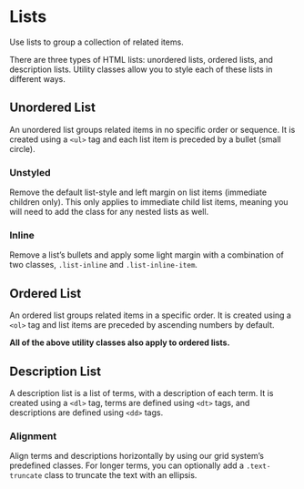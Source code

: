
<Meta of={ListStories} />

# Lists

<p className="lead">Use lists to group a collection  of related items.</p>

There are three types of HTML lists: unordered lists, ordered lists, and description lists.
Utility classes allow you to style each of these lists in different ways.

## Unordered List

An unordered list groups related items in no specific order or sequence.
It is created using a `<ul>` tag and each list item is preceded by a bullet (small circle).

<Canvas of={ListStories.UnorderedList} sourceState="shown" />

### Unstyled

Remove the default list-style and left margin on list items (immediate children only).
This only applies to immediate child list items, meaning you will need to add the class for any nested lists as well.

<Canvas of={ListStories.UnstyledList} sourceState="shown" />

### Inline

Remove a list’s bullets and apply some light margin with a combination of two classes,
`.list-inline` and `.list-inline-item`.

<Canvas of={ListStories.InlineList} sourceState="shown"/>

## Ordered List

An ordered list groups related items in a specific order.
It is created using a `<ol>` tag and list items are preceded by ascending numbers by default.

<strong>All of the above utility classes also apply to ordered lists.</strong>

<Canvas of={ListStories.OrderedList} sourceState="shown" />

## Description List

A description list is a list of terms, with a description of each term.
It is created using a `<dl>` tag, terms are defined using `<dt>` tags, and descriptions are defined using `<dd>` tags.

<Canvas of={ListStories.DescriptionList} sourceState="shown" />

### Alignment

Align terms and descriptions horizontally by using our grid system’s predefined classes.
For longer terms, you can optionally add a `.text-truncate` class to truncate the text with an ellipsis.

<Canvas of={ListStories.DescriptionListUsingGrid} sourceState="shown" />
